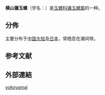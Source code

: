 {{Speciesbox
 | taxon = Euspira yokoyamai
 | display_parents = 3
 | authority = (Kuroda & Habe, 1952) 
 | synonyms_ref = {{r|WoRMS_580651}}
 | synonyms =
* ''Lunatia yokoyamai'' {{small|(Kuroda & Habe, 1952)}}
* ''Lunati'''c'''a yokoyamai'' {{small|(Kuroda & Habe, 1952))}}{{r|shell_6133}}（拼寫錯誤）
* ''Natica yokoyamai'' {{small|Kuroda & Habe, 1952}}（原來組合）
}}

'''横山镰玉螺'''{{r|zgdwz|page1=135}}（学名：''{{lang|la|Euspira yokoyamai}}''）是[[玉螺科|玉螺科]][[镰玉螺属|镰玉螺属]]的一种{{r|zgdwz|page1=135|WoRMS_580651}}。

==分佈==
主要分布于[[中国大陆|中国大陆]]{{r|zgdwz|page1=135|shell_6133}}及[[日本|日本]]，常栖息在潮间带{{r|shell_6133}}。

==参考文献==
{{reflist|refs=
<ref name="shell_6133">{{cite web
 |url=http://shell.sinica.edu.tw/chinese/shellbase_detail.php?science_no=6133
 |title=国际贝库：横山镰玉螺
 |publisher=台湾贝类资料库
 |access-date=2018-05-02
 |language=zh-hant
 |archive-date=2016-03-04
 |archive-url=https://web.archive.org/web/20160304092207/http://shell.sinica.edu.tw/chinese/shellbase_detail.php?science_no=6133
 |dead-url=no
 }}</ref>
<ref name="zgdwz">{{cite book |url=http://www.ecsponline.com/goods.php?id=172430 |title=中国动物志 无脊椎动物 |volume=第五十六卷 软体动物门 腹足纲 凤螺总科 玉螺总科 |chapter=玉螺总科 |editor=[[张素萍|张素萍]] |isbn=9787030473158 |publisher=[[科學出版社|科學出版社]] |language=zh-hans |access-date=2018-05-02 |archive-date=2018-04-28 |archive-url=https://web.archive.org/web/20180428011906/http://www.ecsponline.com/goods.php?id=172430 |dead-url=no }}</ref>
<ref name="WoRMS_580651">{{WoRMS |id=580651
 |title=''Euspira yokoyamai'' (Kuroda & Habe, 1952) 
 |date=2017-08-31 |access-date=2018-05-02 }}</ref>
}}

==外部連結==
{{Taxonbar}}
[[Category:镰玉螺属|yokoyamai]]
{{Mollusc-stub}}